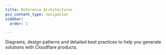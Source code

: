```yaml
---
title: Reference Architectures
pcx_content_type: navigation
sidebar:
  order: 1

---
```



<Description>

Diagrams, design patterns and detailed best practices to help you generate solutions with Cloudflare products. 
</Description>

<Render file="description-of-ref-architectures" product="reference-architecture" /> <br/>

<DirectoryListing />
